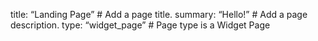 title: "Landing Page"  # Add a page title.
summary: "Hello!"  # Add a page description.
type: "widget_page"  # Page type is a Widget Page
